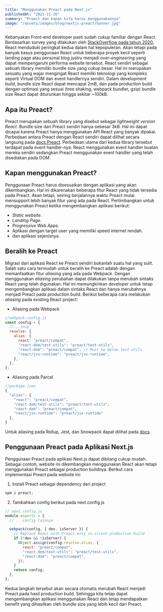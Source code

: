 ```yaml
---
title: "Menggunakan Preact pada Next.js"
publishedAt: "2021-11-26"
summary: "Preact dan kapan kita harus menggunakannya"
image: "/assets/images/blog/nextjs-preact/banner.jpg"
---
```


Kebanyakan Front-end developer pasti sudah cukup familiar dengan React.
Berdasarkan survey yang dilakukan oleh [StackOverflow pada tahun 2020](https://insights.stackoverflow.com/survey/2020#technology-web-frameworks-all-respondents2),
React menduduki peringkat kedua dalam hal kepopuleran.
Akan tetapi pada banyak kasus penggunaan React untuk beberapa proyek kecil seperti landing page atau personal blog
justru menjadi _over-engineering_ yang dapat mempengaruhi performa website tersebut.
React sendiri sebagai sebuah library memiliki bundle size yang cukup besar.
Hal ini merupakan sesuatu yang wajar mengingat React memilki teknologi yang kompleks seperti Virtual DOM dan event handlernya sendiri.
Dalam development build, bundle size React dapat mencapai 2mB, dan pada production build dengan optimasi yang sesuai (tree shaking, webpack bundler, gzip)
bundle size React dapat diturunkan hingga sekitar ~100kB.

## Apa itu Preact?

Preact merupakan sebuah library yang disebut sebagai _lightweight version React_.
Bundle size dari Preact sendiri hanya sebesar 3kB.
Hal ini dapat dicapai karena Preact hanya menggunakan API React yang banyak dipakai.
Perbedaan antara Preact dengan React sendiri dapat dilihat secara langsung pada [docs Preact](https://preactjs.com/guide/v10/differences-to-react#main-differences).
Perbedaan utama dari kedua library tersebut terdapat pada event handler-nya.
React menggunakan event handler buatan mereka sendiri sedangkan Preact menggunakan event handler yang telah disediakan pada DOM.

## Kapan menggunakan Preact?

Penggunaan Preact harus disesuaikan dengan aplikasi yang akan dikembangkan.
Hal ini dikarenakan beberapa fitur React yang tidak tersedia pada Preact.
Akan tetapi, seiring berjalannya waktu Preact mulai mensupport lebih banyak fitur yang ada pada React.
Pertimbangkan untuk menggunakan Preact ketika mengembangkan aplikasi berikut:

- _Static website_.
- _Landing Page_.
- _Progressive Web Apps_.
- Aplikasi dengan target user yang memiliki speed internet rendah.
- dan aplikasi sejenisnya.

## Beralih ke Preact

Migrasi dari aplikasi React ke Preact sendiri bukanlah suatu hal yang sulit.
Salah satu cara termudah untuk beralih ke Preact adalah dengan memanfaatkan fitur _aliasing_ yang ada pada Webpack.
Dengan menggunakan _aliasing_ perubahan dapat dilakukan tanpa merubah sintaks React yang telah digunakan.
Hal ini memungkinkan developer untuk tetap mengembangkan aplikasi dalam sintaks React dan hanya merubahnya menjadi
Preact pada production build.
Berikut beberapa cara melakukan _aliasing_ pada existing React project:

- Aliasing pada Webpack

```javascript
//webpack.config.js
const config = {
  //...snip
  resolve: {
    alias: {
      react: "preact/compat",
      "react-dom/test-utils": "preact/test-utils",
      "react-dom": "preact/compat", // Must be below test-utils
      "react/jsx-runtime": "preact/jsx-runtime",
    },
  },
};
```

- Aliasing pada Parcel

```javascript
//package.json
{
  "alias": {
    "react": "preact/compat",
    "react-dom/test-utils": "preact/test-utils",
    "react-dom": "preact/compat",
    "react/jsx-runtime": "preact/jsx-runtime"
  },
}
```

Untuk aliasing pada Rollup, Jest, dan Snowpack dapat dilihat pada [docs](https://preactjs.com/guide/v10/getting-started#aliasing-react-to-preact).

## Penggunaan Preact pada Aplikasi Next.js

Penggunaan Preact pada aplikasi Next.js dapat dibilang cukup mudah.
Sebagai contoh, website ini dikembangkan menggunakan React akan tetapi menggunakan Preact sebagai production buildnya.
Berikut cara implementasi Preact pada website ini:

1. Install Preact sebagai dependency dari project

```javascript
npm i preact;
```

2. Tambahkan config berikut pada next.config.js

```javascript
// next.config.js
module.exports = {
  // ...config lainnya

  webpack(config, { dev, isServer }) {
    // Replace React with Preact only in client production build
    if (!dev && !isServer) {
      Object.assign(config.resolve.alias, {
        react: "preact/compat",
        "react-dom/test-utils": "preact/test-utils",
        "react-dom": "preact/compat",
      });
    }
    return config;
  },
};
```

Kedua langkah tersebut akan secara otomatis merubah React menjadi Preact pada hasil production build.
Sehingga kita tetap dapat mengembangkan aplikasi menggunakan React dan tetap mendapatkan benefit
yang dihasilkan oleh bundle size yang lebih kecil dari Preact.
